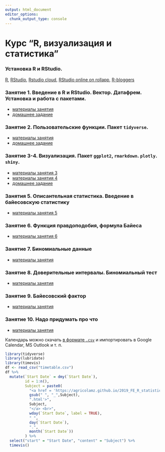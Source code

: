 ```yaml
---
output: html_document
editor_options: 
  chunk_output_type: console
---
```

# Курс "R, визуализация и статистика"

### Установка R и RStudio.
[R](https://www.r-project.org/), [RStudio](https://www.rstudio.com/products/rstudio/download/#download), [Rstudio cloud](https://rstudio.cloud), [RStudio online on rollapp](https://www.rollapp.com/app/rstudio), [R-bloggers](https://www.r-bloggers.com/)

### Занятие 1. Введение в R и RStudio. Вектор. Датафрем. Установка и работа с пакетами.

* [материалы занятия](https://agricolamz.github.io/2019_FE_R_statistics/Lab_1.html)
* [домашнее задание](https://docs.google.com/forms/d/e/1FAIpQLScLWNxqwls7ZDxB7S4OyhOWM3U86g-PSwxYfNpSWHqme5KiQQ/viewform?c=0&w=1)

### Занятие 2. Пользовательские функции. Пакет `tidyverse`.

* [материалы занятия](https://agricolamz.github.io/2019_FE_R_statistics/Lab_2.html)
* [домашнее задание](https://docs.google.com/forms/d/e/1FAIpQLSd4R-RgfVA8RJm0DqMZZhuH-T3uuHpiqb0H-F8yyyKB7zJihg/viewform?c=0&w=1)

### Занятие 3-4. Визуализация. Пакет `ggplot2`, `rmarkdown`. `plotly`. `shiny`.
* [материалы занятия 3](https://agricolamz.github.io/2019_FE_R_statistics/Lab_3.html)
* [материалы занятия 4](https://agricolamz.github.io/2019_FE_R_statistics/Lab_4.html)
* [домашнее задание](https://docs.google.com/forms/d/e/1FAIpQLSc2Z6snhSEZRVzHysYsUdKFkl4flE63AY4TFd-UrkmstV8s4g/viewform)

### Занятия 5. Описантельная статистика. Введение в байесовскую статистику
* [материалы занятия 5](https://agricolamz.github.io/2019_FE_R_statistics/Lab_5.html)

### Занятие 6. Функция правдоподобия, формула Байеса

* [материалы занятия 6](https://agricolamz.github.io/2019_FE_R_statistics/Lab_6.html)

### Занятие 7. Биномиальные данные
* [материалы занятия](https://agricolamz.github.io/2019_FE_R_statistics/Lab_7.html)

### Занятие 8. Доверительные интервалы. Биномиальный тест
* [материалы занятия](https://agricolamz.github.io/2019_FE_R_statistics/Lab_8.html)

### Занятие 9. Байесовский фактор 
* [материалы занятия](https://agricolamz.github.io/2019_FE_R_statistics/Lab_9.html)

### Занятие 10. Надо придумать про что
* [материалы занятия](https://agricolamz.github.io/2019_FE_R_statistics/Lab_10.html)

Календарь можно скачать [в формате `.csv`](https://raw.githubusercontent.com/agricolamz/2019_FE_R_statistics/master/timetable.csv) и импортировать в Google Calendar, MS Outlook и т. п.

```r
library(tidyverse)
library(lubridate)
library(timevis)
df <- read_csv("timetable.csv")
df %>% 
  mutate(`Start Date` = dmy(`Start Date`),
         id = 1:n(),
         Subject = paste0(
           "<a href = 'https://agricolamz.github.io/2019_FE_R_statistics/",
           gsub(" ", "_",Subject),
           ".html'>",
           Subject,
           "</a> <br>",
           wday(`Start Date`, label = TRUE),
           " ",
           day(`Start Date`),
           ".",
           month(`Start Date`))
         ) %>% 
  select("start" = "Start Date", "content" = "Subject") %>% 
  timevis()
```